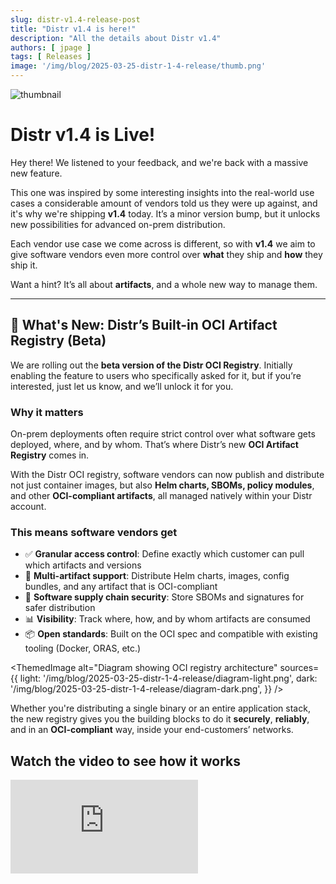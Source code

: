 ```yaml
---
slug: distr-v1.4-release-post
title: "Distr v1.4 is here!"
description: "All the details about Distr v1.4"
authors: [ jpage ]
tags: [ Releases ]
image: '/img/blog/2025-03-25-distr-1-4-release/thumb.png'
---
```



![thumbnail](/img/blog/2025-03-25-distr-1-4-release/thumb.png)

# Distr v1.4 is Live!

Hey there! We listened to your feedback, and we're back with a massive new feature.

This one was inspired by some interesting insights into the real-world use cases a considerable amount of vendors told us they were up against, and it's why we're shipping **v1.4** today. It’s a minor version bump, but it unlocks new possibilities for advanced on-prem distribution. 

<!-- truncate -->

Each vendor use case we come across is different, so with **v1.4** we aim to give software vendors even more control over **what** they ship and **how** they ship it.

Want a hint? It’s all about **artifacts**, and a whole new way to manage them.

---

## 🚀 What's New: Distr’s Built-in OCI Artifact Registry (Beta)

We are rolling out the **beta version of the Distr OCI Registry**. Initially enabling the feature to users who specifically asked for it, but if you’re interested, just let us know, and we’ll unlock it for you.

### Why it matters 
On-prem deployments often require strict control over what software gets deployed, where, and by whom. That’s where Distr’s new **OCI Artifact Registry** comes in.

With the Distr OCI registry, software vendors can now publish and distribute not just container images, but also **Helm charts, SBOMs, policy modules**, and other **OCI-compliant artifacts**, all managed natively within your Distr account.

### This means software vendors get

- ✅ **Granular access control**: Define exactly which customer can pull which artifacts and versions  
- 🧩 **Multi-artifact support**: Distribute Helm charts, images, config bundles, and any artifact that is OCI-compliant  
- 🔐 **Software supply chain security**: Store SBOMs and signatures for safer distribution  
- 📊 **Visibility**: Track where, how, and by whom artifacts are consumed  
- 📦 **Open standards**: Built on the OCI spec and compatible with existing tooling (Docker, ORAS, etc.)


<ThemedImage
  alt="Diagram showing OCI registry architecture"
  sources={{
    light: '/img/blog/2025-03-25-distr-1-4-release/diagram-light.png',
    dark: '/img/blog/2025-03-25-distr-1-4-release/diagram-dark.png',
  }}
/>

Whether you're distributing a single binary or an entire application stack, the new registry gives you the building blocks to do it **securely**, **reliably**, and in an **OCI-compliant** way, inside your end-customers’ networks.

## Watch the video to see how it works

<div style={{ position: 'relative', width: '100%', paddingTop: '56.25%' }}>
    <iframe 
        sandbox="allow-same-origin allow-scripts allow-popups allow-forms allow-downloads allow-storage-access-by-user-activation"
        frameBorder="0"
        title="embed"
        loading="lazy"
        src="https://www.youtube.com/embed/gM9WCx61owQ?si=QEccDX-VyV3XMiQI"
        allowFullScreen
        style={{ 
            position: 'absolute',
            top: 0,
            left: 0,
            width: '100%', 
            height: '100%', 
            border: 'none'
        }}
    />
</div>


#### 👉 Want to access the OCI Registry feature? Let us know via email at [support@glasskube.com](support@glasskube.com)!

---

## What’s Coming Next

This is just the start! Here's a peek at what we’re working on for upcoming releases:

- Built-in vulnerability scanning and security checks  
- Display audit trails  
- UI improvements for better overall usability

Follow us on [LinkedIn](https://www.linkedin.com/company/glasskube) to stay up to date on the latest Distr news.

---

## Join the Conversation

We’d love to hear your thoughts on this release! Share your feedback, ideas, or questions:

- Join the [Discord server](https://discord.gg/STk5Z3nFmT)
- [Book a demo call](https://cal.glasskube.com/team/gk/demo?duration=30)
- Reach out on [LinkedIn](https://www.linkedin.com/company/glasskube) or [Twitter](https://twitter.com/glasskube)

---

## Thank You!

Thank you for being part of the Distr community. We’re excited to continue building the best **Open Source Software Distribution Platform** together.
